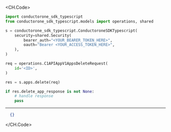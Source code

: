 
<CH.Code>
```python Delete.py
import conductorone_sdk_typescript
from conductorone_sdk_typescript.models import operations, shared

s = conductorone_sdk_typescript.ConductoroneSDKTypescript(
    security=shared.Security(
        bearer_auth="<YOUR_BEARER_TOKEN_HERE>",
        oauth="Bearer <YOUR_ACCESS_TOKEN_HERE>",
    ),
)

req = operations.C1APIAppV1AppsDeleteRequest(
    id='<ID>',
)

res = s.apps.delete(req)

if res.delete_app_response is not None:
    # handle response
    pass
```
---

```json Example Response
  {}
```
</CH.Code>
